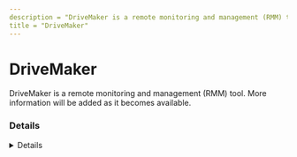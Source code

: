 ```yaml
---
description = "DriveMaker is a remote monitoring and management (RMM) tool. More information will be added as it becomes available."
title = "DriveMaker"
---
```




# DriveMaker

DriveMaker is a remote monitoring and management (RMM) tool. More information will be added as it becomes available.

### Details
<Details author={""}
         category={""}
         created={""}
         website={""}
         lastModified={""}
         privileges={""}
         free={ "" }
         verification={""}
/>

#### Installation Paths
<Card code={ ["C:\\*\\DriveMaker.exe", "*\\DriveMaker.exe"] }/>





### Forensic Artifacts








### Detections
- Detects potential processes activity of DriveMaker RMM tool
  - [Sigma Rule](https://github.com/magicsword-io/LOLRMM/blob/main/detections/sigma/drivemaker_processes_sigma.yml)


